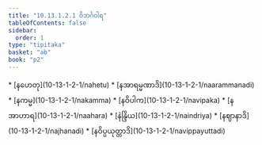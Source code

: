 ```yaml
---
title: "10.13.1.2.1 ဝိဘင်္ဂဝါရ"
tableOfContents: false
sidebar:
  order: 1
type: "tipitaka"
basket: "ab"
book: "p2"
---
```



<DynamicBreadcrumb />



<TableOfContents book="p2" section="10.13.1.2.1">
* [နဟေတု](10-13-1-2-1/nahetu)
* [နအာရမ္မဏာဒိ](10-13-1-2-1/naarammanadi)
* [နကမ္မ](10-13-1-2-1/nakamma)
* [နဝိပါက](10-13-1-2-1/navipaka)
* [နအာဟာရ](10-13-1-2-1/naahara)
* [နဲန္ဒြိယ](10-13-1-2-1/naindriya)
* [နဈာနာဒိ](10-13-1-2-1/najhanadi)
* [နဝိပ္ပယုတ္တာဒိ](10-13-1-2-1/navippayuttadi)
</TableOfContents>